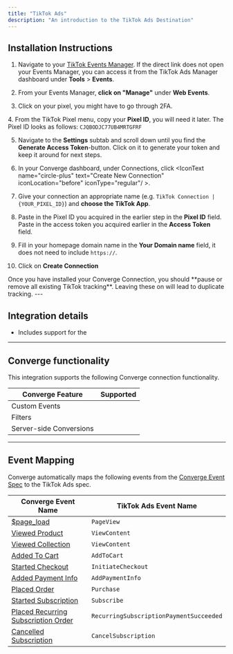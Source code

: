 ```yaml
---
title: "TikTok Ads"
description: "An introduction to the TikTok Ads Destination"
---
```



## Installation Instructions

<AccordionGroup >
<Accordion icon="list" title="Installation Instructions">

1. Navigate to your [TikTok Events Manager](https://ads.tiktok.com/i18n/events_manager/). If the direct link does not open your Events Manager, you can access it from the TikTok Ads Manager dashboard under **Tools** > **Events**.

2. From your Events Manager, **click on "Manage"** under **Web Events**.

3. Click on your pixel, you might have to go through 2FA.

[//]: # (cspell:disable-next-line)
4. From the TikTok Pixel menu, copy your **Pixel ID**, you will need it later. The Pixel ID looks as follows: `CJQBODJC77UB4MRTGFRF`

5. Navigate to the **Settings** subtab and scroll down until you find the **Generate Access Token**-button. Click on it to generate your token and keep it around for next steps.

6. In your Converge dashboard, under Connections, click <IconText name="circle-plus" text="Create New Connection" iconLocation="before" iconType="regular"/ >.

7. Give your connection an appropriate name (e.g. `TikTok Connection | {YOUR_PIXEL_ID}`) and **choose the TikTok App**.

8. Paste in the Pixel ID you acquired in the earlier step in the **Pixel ID** field. Paste in the access token you acquired earlier in the **Access Token** field.

9. Fill in your homepage domain name in the **Your Domain name** field, it does not need to include `https://`.

10. Click on **Create Connection**
</Accordion>
<Warning> Once you have installed your Converge Connection, you should **pause or remove all existing TikTok tracking**. Leaving these on will lead to duplicate tracking.  </Warning>
</AccordionGroup>  
---

## Integration details
- Includes support for the <OutboundLink linkText="TikTok Events API" linkTarget="https://ads.tiktok.com/help/article/events-api?redirected=1"/> 

---

## Converge functionality

This integration supports the following Converge connection functionality.

| Converge Feature        |       Supported       |
| ----------------------- | :-------------------: |
| Custom Events           | <Icon name="check" /> |
| Filters                 | <Icon name="check" /> |
| Server-side Conversions | <Icon name="check" /> |


--- 

## Event Mapping

Converge automatically maps the following events from the [Converge Event Spec](/sources/converge-spec) to the TikTok Ads spec.

| Converge Event Name                                                                               | TikTok Ads Event Name                   |
| ------------------------------------------------------------------------------------------------- | --------------------------------------- |
| [$page_load](/sources/converge-spec#page-load)                                                    | `PageView`                              |
| [Viewed Product](/sources/converge-spec#viewed-product)                                           | `ViewContent`                           |
| [Viewed Collection](/sources/converge-spec#viewed-collection)                                     | `ViewContent`                           |
| [Added To Cart](/sources/converge-spec#added-to-cart)                                             | `AddToCart`                             |
| [Started Checkout](/sources/converge-spec#started-checkout)                                       | `InitiateCheckout`                      |
| [Added Payment Info](/sources/converge-spec#added-payment-info)                                   | `AddPaymentInfo`                        |
| [Placed Order](/sources/converge-spec#placed-order)                                               | `Purchase`                              |
| [Started Subscription](/sources/converge-spec#started-subscription)                               | `Subscribe`                             |
| [Placed Recurring Subscription Order](/sources/converge-spec#placed-recurring-subscription-order) | `RecurringSubscriptionPaymentSucceeded` |
| [Cancelled Subscription](/sources/converge-spec#cancelled-subscription)                           | `CancelSubscription`                    |
